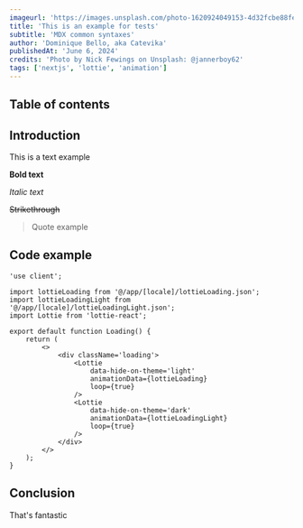 ---
imageurl: 'https://images.unsplash.com/photo-1620924049153-4d32fcbe88fe?q=80&w=2071&auto=format&fit=crop&ixlib=rb-4.0.3&ixid=M3wxMjA3fDB8MHxwaG90by1wYWdlfHx8fGVufDB8fHx8fA%3D%3D'
title: 'This is an example for tests'
subtitle: 'MDX common syntaxes'
author: 'Dominique Bello, aka Catevika'
publishedAt: 'June 6, 2024'
credits: 'Photo by Nick Fewings on Unsplash: @jannerboy62'
tags: ['nextjs', 'lottie', 'animation']
---

## Table of contents

## Introduction

This is a text example

**Bold text**

_Italic text_

~~Strikethrough~~

> Quote example

## Code example

```tsx
'use client';

import lottieLoading from '@/app/[locale]/lottieLoading.json';
import lottieLoadingLight from '@/app/[locale]/lottieLoadingLight.json';
import Lottie from 'lottie-react';

export default function Loading() {
	return (
		<>
			<div className='loading'>
				<Lottie
					data-hide-on-theme='light'
					animationData={lottieLoading}
					loop={true}
				/>
				<Lottie
					data-hide-on-theme='dark'
					animationData={lottieLoadingLight}
					loop={true}
				/>
			</div>
		</>
	);
}
```

<PostVideo id='6ih_3m_UPKg?list=PL0Zuz27SZ-6Pk-QJIdGd1tGZEzy9RTgtj' />
<PostImage src='/images/blog_nextjs.png' alt='blog_nextjs' priority={true} />

## Conclusion

That's fantastic
